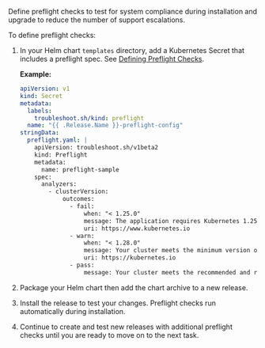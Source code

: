 Define preflight checks to test for system compliance during installation and upgrade to reduce the number of support escalations.

To define preflight checks:

1. In your Helm chart `templates` directory, add a Kubernetes Secret that includes a preflight spec. See [Defining Preflight Checks](/vendor/preflight-defining).

    **Example:**

    ```yaml
    apiVersion: v1
    kind: Secret
    metadata:
      labels:
        troubleshoot.sh/kind: preflight
      name: "{{ .Release.Name }}-preflight-config"
    stringData:
      preflight.yaml: |
        apiVersion: troubleshoot.sh/v1beta2
        kind: Preflight
        metadata:
          name: preflight-sample
        spec:
          analyzers:
            - clusterVersion:
                outcomes:
                  - fail:
                      when: "< 1.25.0"
                      message: The application requires Kubernetes 1.25.0 or later, and recommends 1.28.0.
                      uri: https://www.kubernetes.io
                  - warn:
                      when: "< 1.28.0"
                      message: Your cluster meets the minimum version of Kubernetes, but we recommend you update to 1.28.0 or later.
                      uri: https://kubernetes.io
                  - pass:
                      message: Your cluster meets the recommended and required versions of Kubernetes.
   ```

1. Package your Helm chart then add the chart archive to a new release.

1. Install the release to test your changes. Preflight checks run automatically during installation.

1. Continue to create and test new releases with additional preflight checks until you are ready to move on to the next task.